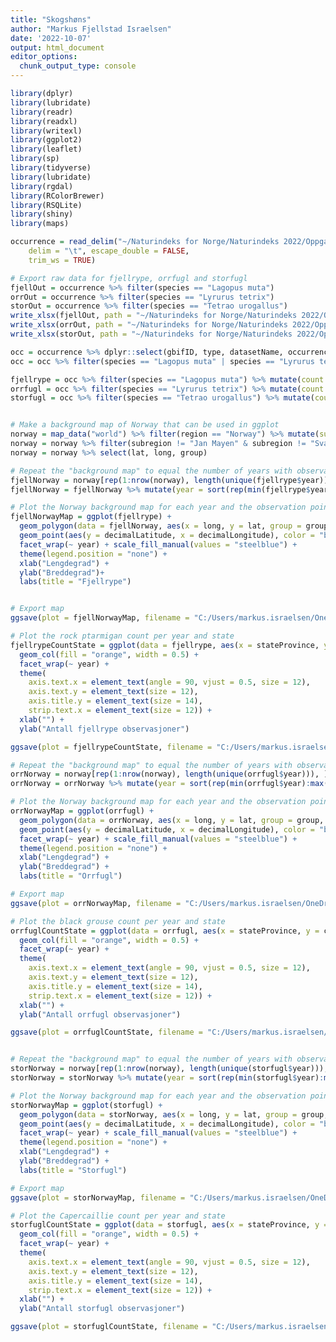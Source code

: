 ```yaml
---
title: "Skogshøns"
author: "Markus Fjellstad Israelsen"
date: '2022-10-07'
output: html_document
editor_options: 
  chunk_output_type: console
---
```



```r

library(dplyr)
library(lubridate)
library(readr)
library(readxl)
library(writexl)
library(ggplot2)
library(leaflet)
library(sp)
library(tidyverse)
library(lubridate)
library(rgdal)
library(RColorBrewer)
library(RSQLite)
library(shiny)
library(maps)

```

```r

occurrence = read_delim("~/Naturindeks for Norge/Naturindeks 2022/Oppgaver 2022/TOV-E/0054401-220831081235567/occurrence.txt", 
    delim = "\t", escape_double = FALSE, 
    trim_ws = TRUE)

# Export raw data for fjellrype, orrfugl and storfugl
fjellOut = occurrence %>% filter(species == "Lagopus muta")
orrOut = occurrence %>% filter(species == "Lyrurus tetrix")
storOut = occurrence %>% filter(species == "Tetrao urogallus")
write_xlsx(fjellOut, path = "~/Naturindeks for Norge/Naturindeks 2022/Oppgaver 2022/TOV-E/fjellrypeRådata.xlsx")
write_xlsx(orrOut, path = "~/Naturindeks for Norge/Naturindeks 2022/Oppgaver 2022/TOV-E/orrfuglRådata.xlsx")
write_xlsx(storOut, path = "~/Naturindeks for Norge/Naturindeks 2022/Oppgaver 2022/TOV-E/storfuglRådata.xlsx")

occ = occurrence %>% dplyr::select(gbifID, type, datasetName, occurrenceID, organismQuantity, organismQuantityType, occurrenceRemarks, eventID, eventDate, eventTime, year, month, day, sampleSizeValue, sampleSizeUnit, samplingEffort, locationID, stateProvince, municipality, locality, decimalLatitude, decimalLongitude, species, elevation, vernacularName)
occ = occ %>% filter(species == "Lagopus muta" | species == "Lyrurus tetrix" | species == "Tetrao urogallus")

fjellrype = occ %>% filter(species == "Lagopus muta") %>% mutate(count = organismQuantity*2)
orrfugl = occ %>% filter(species == "Lyrurus tetrix") %>% mutate(count = organismQuantity*2)
storfugl = occ %>% filter(species == "Tetrao urogallus") %>% mutate(count = organismQuantity*2)



```

```r

# Make a background map of Norway that can be used in ggplot
norway = map_data("world") %>% filter(region == "Norway") %>% mutate(subregion = ifelse(is.na(subregion), "mainland", subregion))
norway = norway %>% filter(subregion != "Jan Mayen" & subregion != "Svalbard")
norway = norway %>% select(lat, long, group)

# Repeat the "background map" to equal the number of years with observations for fjellrype
fjellNorway = norway[rep(1:nrow(norway), length(unique(fjellrype$year))), ]
fjellNorway = fjellNorway %>% mutate(year = sort(rep(min(fjellrype$year):max(fjellrype$year), dim(norway)[1])), count = 0)

# Plot the Norway background map for each year and the observation points 
fjellNorwayMap = ggplot(fjellrype) +
  geom_polygon(data = fjellNorway, aes(x = long, y = lat, group = group, fill = "steelblue")) + 
  geom_point(aes(y = decimalLatitude, x = decimalLongitude), color = "black", shape=21, fill="orange", size = 2) + 
  facet_wrap(~ year) + scale_fill_manual(values = "steelblue") + 
  theme(legend.position = "none") +
  xlab("Lengdegrad") +
  ylab("Breddegrad")+
  labs(title = "Fjellrype")


# Export map
ggsave(plot = fjellNorwayMap, filename = "C:/Users/markus.israelsen/OneDrive - NINA/Naturindeks for Norge/Naturindeks 2022/Oppgaver 2022/TOV-E/fjellNorwayMap.png", width = 20, height = 20, units = "cm", dpi = 600)

# Plot the rock ptarmigan count per year and state
fjellrypeCountState = ggplot(data = fjellrype, aes(x = stateProvince, y = count)) +
  geom_col(fill = "orange", width = 0.5) +
  facet_wrap(~ year) +
  theme(
    axis.text.x = element_text(angle = 90, vjust = 0.5, size = 12),
    axis.text.y = element_text(size = 12),
    axis.title.y = element_text(size = 14),
    strip.text.x = element_text(size = 12)) +
  xlab("") +
  ylab("Antall fjellrype observasjoner")

ggsave(plot = fjellrypeCountState, filename = "C:/Users/markus.israelsen/OneDrive - NINA/Naturindeks for Norge/Naturindeks 2022/Oppgaver 2022/TOV-E/fjellrypeCountState.png", width = 25, height = 20, units = "cm", dpi = 600)

# Repeat the "background map" to equal the number of years with observations for Orrfugl
orrNorway = norway[rep(1:nrow(norway), length(unique(orrfugl$year))), ]
orrNorway = orrNorway %>% mutate(year = sort(rep(min(orrfugl$year):max(orrfugl$year), dim(norway)[1])), count = 0)

# Plot the Norway background map for each year and the observation points 
orrNorwayMap = ggplot(orrfugl) +
  geom_polygon(data = orrNorway, aes(x = long, y = lat, group = group, fill = "steelblue")) + 
  geom_point(aes(y = decimalLatitude, x = decimalLongitude), color = "black", shape=21, fill="orange", size = 2) + 
  facet_wrap(~ year) + scale_fill_manual(values = "steelblue") + 
  theme(legend.position = "none") +
  xlab("Lengdegrad") +
  ylab("Breddegrad") +
  labs(title = "Orrfugl")

# Export map
ggsave(plot = orrNorwayMap, filename = "C:/Users/markus.israelsen/OneDrive - NINA/Naturindeks for Norge/Naturindeks 2022/Oppgaver 2022/TOV-E/orrNorwayMap.png", width = 20, height = 20, units = "cm", dpi = 600)

# Plot the black grouse count per year and state
orrfuglCountState = ggplot(data = orrfugl, aes(x = stateProvince, y = count)) +
  geom_col(fill = "orange", width = 0.5) +
  facet_wrap(~ year) +
  theme(
    axis.text.x = element_text(angle = 90, vjust = 0.5, size = 12),
    axis.text.y = element_text(size = 12),
    axis.title.y = element_text(size = 14),
    strip.text.x = element_text(size = 12)) +
  xlab("") +
  ylab("Antall orrfugl observasjoner")

ggsave(plot = orrfuglCountState, filename = "C:/Users/markus.israelsen/OneDrive - NINA/Naturindeks for Norge/Naturindeks 2022/Oppgaver 2022/TOV-E/orrfuglCountState.png", width = 25, height = 20, units = "cm", dpi = 600)


# Repeat the "background map" to equal the number of years with observations for Storfugl
storNorway = norway[rep(1:nrow(norway), length(unique(storfugl$year))), ]
storNorway = storNorway %>% mutate(year = sort(rep(min(storfugl$year):max(storfugl$year), dim(norway)[1])), count = 0)

# Plot the Norway background map for each year and the observation points 
storNorwayMap = ggplot(storfugl) +
  geom_polygon(data = storNorway, aes(x = long, y = lat, group = group, fill = "steelblue")) + 
  geom_point(aes(y = decimalLatitude, x = decimalLongitude), color = "black", shape=21, fill="orange", size = 2) + 
  facet_wrap(~ year) + scale_fill_manual(values = "steelblue") + 
  theme(legend.position = "none") +
  xlab("Lengdegrad") +
  ylab("Breddegrad") +
  labs(title = "Storfugl")

# Export map
ggsave(plot = storNorwayMap, filename = "C:/Users/markus.israelsen/OneDrive - NINA/Naturindeks for Norge/Naturindeks 2022/Oppgaver 2022/TOV-E/storNorwayMap.png", width = 20, height = 20, units = "cm", dpi = 600)

# Plot the Capercaillie count per year and state
storfuglCountState = ggplot(data = storfugl, aes(x = stateProvince, y = count)) +
  geom_col(fill = "orange", width = 0.5) +
  facet_wrap(~ year) +
  theme(
    axis.text.x = element_text(angle = 90, vjust = 0.5, size = 12),
    axis.text.y = element_text(size = 12),
    axis.title.y = element_text(size = 14),
    strip.text.x = element_text(size = 12)) +
  xlab("") +
  ylab("Antall storfugl observasjoner")

ggsave(plot = storfuglCountState, filename = "C:/Users/markus.israelsen/OneDrive - NINA/Naturindeks for Norge/Naturindeks 2022/Oppgaver 2022/TOV-E/storfuglCountState.png", width = 25, height = 20, units = "cm", dpi = 600)




  
```

